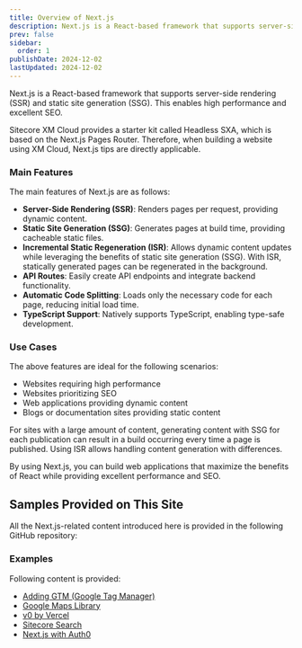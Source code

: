 ```yaml
---
title: Overview of Next.js
description: Next.js is a React-based framework that supports server-side rendering (SSR) and static site generation (SSG). This enables high performance and excellent SEO.
prev: false
sidebar:
  order: 1
publishDate: 2024-12-02
lastUpdated: 2024-12-02
---
```



Next.js is a React-based framework that supports server-side rendering (SSR) and static site generation (SSG). This enables high performance and excellent SEO.

Sitecore XM Cloud provides a starter kit called Headless SXA, which is based on the Next.js Pages Router. Therefore, when building a website using XM Cloud, Next.js tips are directly applicable.

### Main Features

The main features of Next.js are as follows:

- **Server-Side Rendering (SSR)**: Renders pages per request, providing dynamic content.
- **Static Site Generation (SSG)**: Generates pages at build time, providing cacheable static files.
- **Incremental Static Regeneration (ISR)**: Allows dynamic content updates while leveraging the benefits of static site generation (SSG). With ISR, statically generated pages can be regenerated in the background.
- **API Routes**: Easily create API endpoints and integrate backend functionality.
- **Automatic Code Splitting**: Loads only the necessary code for each page, reducing initial load time.
- **TypeScript Support**: Natively supports TypeScript, enabling type-safe development.

### Use Cases

The above features are ideal for the following scenarios:

- Websites requiring high performance
- Websites prioritizing SEO
- Web applications providing dynamic content
- Blogs or documentation sites providing static content

For sites with a large amount of content, generating content with SSG for each publication can result in a build occurring every time a page is published. Using ISR allows handling content generation with differences.

By using Next.js, you can build web applications that maximize the benefits of React while providing excellent performance and SEO.

## Samples Provided on This Site

All the Next.js-related content introduced here is provided in the following GitHub repository:

<LinkCard
  title="haramizu / Next.js-sample"
  href="https://github.com/haramizu/Next.js-sample"
  target="_blank"
  description="providing a sample using Next.js on GitHub."
/>

### Examples

Following content is provided:

- [Adding GTM (Google Tag Manager)](/en/nextjs/gtm/)
- [Google Maps Library](/en/nextjs/googlemaps/)
- [v0 by Vercel](/en/nextjs/v0/)
- [Sitecore Search](/en/nextjs/sitecore-search/)
- [Next.js with Auth0](/en/tools/auth0/)
